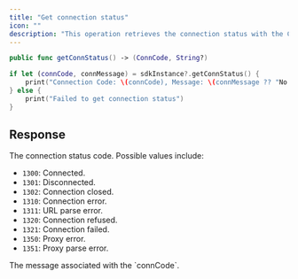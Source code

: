 ```yaml
---
title: "Get connection status"
icon: ""
description: "This operation retrieves the connection status with the Cobo server."
---
```


<CodeGroup>

```Swift iOS
public func getConnStatus() -> (ConnCode, String?)
```

</CodeGroup>


<RequestExample>

```Swift iOS
if let (connCode, connMessage) = sdkInstance?.getConnStatus() {
    print("Connection Code: \(connCode), Message: \(connMessage ?? "No message")")
} else {
    print("Failed to get connection status")
}
```

</RequestExample>


## Response

<ResponseField name="connCode" type="enum<int32>">

The connection status code. Possible values include:

- `1300`: Connected.
- `1301`: Disconnected.
- `1302`: Connection closed.
- `1310`: Connection error.
- `1311`: URL parse error.
- `1320`: Connection refused.
- `1321`: Connection failed.
- `1350`: Proxy error.
- `1351`: Proxy parse error.
</ResponseField>

<ResponseField name="connMessage" type="string">
The message associated with the `connCode`.
</ResponseField>
